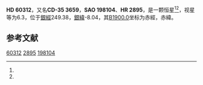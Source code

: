 {{Starbox begin
| name = HD 60312
}}
{{Starbox observe
| epoch = [[J2000.0|J2000.0]]
| constell = {{星座名待查}}<ref name=SIMBAD>{{cite web
 | url=http://simbad.u-strasbg.fr/simbad/sim-id?Ident=HR+2895
 | title=Pulsating variable Star
 | publisher=Centre de Données astronomiques de Strasbourg
 | work=SIMBAD
 | accessdate=2012-07-13
 | archive-date=2016-03-16
 | archive-url=https://web.archive.org/web/20160316190554/http://simbad.u-strasbg.fr/simbad/sim-id?Ident=HR+2895
 | dead-url=no
 }}</ref><ref name=DATA>{{cite web
 | url=http://vizier.u-strasbg.fr/viz-bin/VizieR-5?-out.add=.&-source=5050&-corr=PK=HR&-out.max=9999&HR=2895
 | title=VizieR Detailed Page
 | accessdate=2012-07-13
 | archive-date=2019-02-16
 | archive-url=https://web.archive.org/web/20190216114845/http://vizier.u-strasbg.fr/viz-bin/VizieR-5?-out.add=.&-source=5050&-corr=PK=HR&-out.max=9999&HR=2895
 | dead-url=no
 }}</ref>
| 星官 = 
| ra = {{RA|7|32|22.3}}<ref name=SIMBAD /><ref name=DATA />
| dec = {{DEC|-35|57|41}}<ref name=SIMBAD /><ref name=DATA />
| appmag_v = 6.3<ref name=SIMBAD /><ref name=DATA />
}}
{{Starbox character
| class = B9V<ref name=SIMBAD /><ref name=DATA />
| b-v = -0.1<ref name=SIMBAD /><ref name=DATA />
| u-b = -0.36<ref name=SIMBAD /><ref name=DATA />
| r-i = <ref name=SIMBAD /><ref name=DATA />
| variable = 
}}
{{Starbox astrometry
| radial_v = -0.36
| prop_mo_ra = 23
| parallax = 
| p_error = 
}}
{{Starbox catalog
| names =CD-35 3659，[[SAO星表|SAO]] 198104，[[HD星表|HD]] 60312，[[HR星表|HR]] 2895}}
{{Starbox reference |Simbad=HR+2895}}
{{Starbox end}}

'''HD 60312'''，又名'''CD-35 3659'''，'''SAO 198104'''、'''HR 2895'''，是一颗恒星<ref name=SIMBAD /><ref name=DATA />，视星等为6.3，位于[[銀道座標系|銀經]]249.38，[[銀道座標系|銀緯]]-8.04，其[[B1900.0|B1900.0]]坐标为赤經{{RA|7|28|44.1}}，赤緯{{DEC|-35|-8.04|49}}。

== 参考文献 ==
{{reflist}}

{{star-stub}}

[[Category:HD和HDE天體|60312]]
[[Category:HR天體|2895]]
[[Category:SAO天體|198104]]